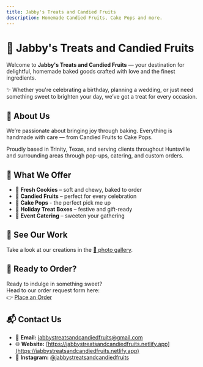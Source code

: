 ```yaml
---
title: Jabby's Treats and Candied Fruits
description: Homemade Candied Fruits, Cake Pops and more.
---
```


<div className="hero">

# 🎂 Jabby's Treats and Candied Fruits

Welcome to **Jabby's Treats and Candied Fruits** — your destination for delightful, homemade baked goods crafted with love and the finest ingredients.

✨ Whether you're celebrating a birthday, planning a wedding, or just need something sweet to brighten your day, we’ve got a treat for every occasion.

</div>

<div className="section pink">

## 🧁 About Us

We’re passionate about bringing joy through baking. Everything is handmade with care — from Candied Fruits to Cake Pops.

Proudly based in Trinity, Texas, and serving clients throughout Huntsville and surrounding areas through pop-ups, catering, and custom orders.

</div>

<div className="section red">

## 🍪 What We Offer

- 🍪 **Fresh Cookies** – soft and chewy, baked to order  
- 🎂 **Candied Fruits** – perfect for every celebration    
- 🍭 **Cake Pops** - the perfect pick me up 
- 🎁 **Holiday Treat Boxes** – festive and gift-ready  
- 🥂 **Event Catering** – sweeten your gathering

</div>

<div className="section light">

## 📸 See Our Work

Take a look at our creations in the [💖 photo gallery](https://jabbystreatsandcandiedfruits.netlify.app/reference/example/).

</div>

<div className="section pink">

## 🛒 Ready to Order?

Ready to indulge in something sweet?  
Head to our order request form here:  
👉 [Place an Order](https://jabbystreatsandcandiedfruits.netlify.app/guides/example/)

</div>

<div className="section contact">

## 📬 Contact Us

- 📧 **Email:** [jabbystreatsandcandiedfruits@gmail.com](mailto:ebonystreatsandmore@gmail.com)  
- 🌐 **Website:** [https://jabbystreatsandcandiedfruits.netlify.app](https://jabbystreatsandcandiedfruits.netlify.app)  
- 📸 **Instagram:** [@jabbystreatsandcandiedfruits](https://instagram.com/ebonystreatsandmore)

</div>